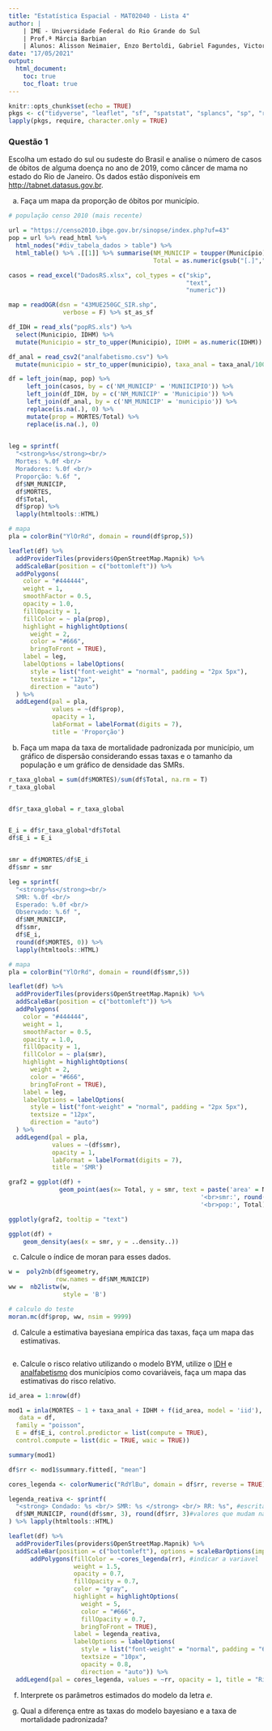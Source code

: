 ```yaml
---
title: "Estatística Espacial - MAT02040 - Lista 4"
author: | 
    | IME - Universidade Federal do Rio Grande do Sul
    | Prof.ª Márcia Barbian
    | Alunos: Alisson Neimaier, Enzo Bertoldi, Gabriel Fagundes, Victor Frank
date: "17/05/2021"
output:
  html_document:
    toc: true
    toc_float: true
---
```


```r
knitr::opts_chunk$set(echo = TRUE)
pkgs <- c("tidyverse", "leaflet", "sf", "spatstat", "splancs", "sp", "rgdal", "spdep", "spatstat", "maptools", "RColorBrewer", "readxl", "dplyr", "kableExtra", "scales", "smacpod", "rvest", "plotly", 'INLA')
lapply(pkgs, require, character.only = TRUE)
```

### Questão 1 
Escolha um estado do sul ou sudeste do Brasil e analise o número de casos de óbitos de alguma doença no ano de 2019, como câncer de mama no estado do Rio de Janeiro. Os dados estão disponíveis em [http://tabnet.datasus.gov.br](http://tabnet.datasus.gov.br).

a) Faça um mapa da proporção de óbitos por município.

```r
# população censo 2010 (mais recente)

url = "https://censo2010.ibge.gov.br/sinopse/index.php?uf=43"
pop = url %>% read_html %>% 
  html_nodes("#div_tabela_dados > table") %>% 
  html_table() %>% .[[1]] %>% summarise(NM_MUNICIP = toupper(Município),
                                        Total = as.numeric(gsub("[.]","",Total))) 

casos = read_excel("DadosRS.xlsx", col_types = c("skip",
                                                 "text", 
                                                 "numeric"))

map = readOGR(dsn = "43MUE250GC_SIR.shp",
               verbose = F) %>% st_as_sf

df_IDH = read_xls("popRS.xls") %>%
  select(Municipio, IDHM) %>%
  mutate(Municipio = str_to_upper(Municipio), IDHM = as.numeric(IDHM))

df_anal = read_csv2("analfabetismo.csv") %>%
  mutate(municipio = str_to_upper(municipio), taxa_anal = taxa_anal/100)

df = left_join(map, pop) %>% 
     left_join(casos, by = c('NM_MUNICIP' = 'MUNIICIPIO')) %>%
     left_join(df_IDH, by = c('NM_MUNICIP' = 'Municipio')) %>%
     left_join(df_anal, by = c('NM_MUNICIP' = 'municipio')) %>%
     replace(is.na(.), 0) %>%
     mutate(prop = MORTES/Total) %>% 
     replace(is.na(.), 0)
        

```

```r
leg = sprintf(
  "<strong>%s</strong><br/>
  Mortes: %.0f <br/>
  Moradores: %.0f <br/>
  Proporção: %.6f ",
  df$NM_MUNICIP, 
  df$MORTES,
  df$Total,
  df$prop) %>% 
  lapply(htmltools::HTML)

# mapa 
pla = colorBin("YlOrRd", domain = round(df$prop,5))

leaflet(df) %>%
  addProviderTiles(providers$OpenStreetMap.Mapnik) %>%
  addScaleBar(position = c("bottomleft")) %>%
  addPolygons(
    color = "#444444",
    weight = 1, 
    smoothFactor = 0.5,
    opacity = 1.0, 
    fillOpacity = 1, 
    fillColor = ~ pla(prop),
    highlight = highlightOptions(
      weight = 2,
      color = "#666",
      bringToFront = TRUE),
    label = leg,
    labelOptions = labelOptions(
      style = list("font-weight" = "normal", padding = "2px 5px"),
      textsize = "12px",
      direction = "auto")
  ) %>%
  addLegend(pal = pla, 
            values = ~(df$prop), 
            opacity = 1, 
            labFormat = labelFormat(digits = 7),
            title = 'Proporção')
```


b) Faça um mapa da taxa de mortalidade padronizada por município, um gráfico de dispersão considerando essas taxas e o tamanho da população e um gráfico de densidade das SMRs.
```r

r_taxa_global = sum(df$MORTES)/sum(df$Total, na.rm = T)
r_taxa_global


df$r_taxa_global = r_taxa_global


E_i = df$r_taxa_global*df$Total
df$E_i = E_i


smr = df$MORTES/df$E_i
df$smr = smr

```

```r
leg = sprintf(
  "<strong>%s</strong><br/>
  SMR: %.0f <br/>
  Esperado: %.0f <br/>
  Observado: %.6f ",
  df$NM_MUNICIP, 
  df$smr,
  df$E_i,
  round(df$MORTES, 0)) %>% 
  lapply(htmltools::HTML)

# mapa 
pla = colorBin("YlOrRd", domain = round(df$smr,5))

leaflet(df) %>%
  addProviderTiles(providers$OpenStreetMap.Mapnik) %>%
  addScaleBar(position = c("bottomleft")) %>%
  addPolygons(
    color = "#444444",
    weight = 1, 
    smoothFactor = 0.5,
    opacity = 1.0, 
    fillOpacity = 1, 
    fillColor = ~ pla(smr),
    highlight = highlightOptions(
      weight = 2,
      color = "#666",
      bringToFront = TRUE),
    label = leg,
    labelOptions = labelOptions(
      style = list("font-weight" = "normal", padding = "2px 5px"),
      textsize = "12px",
      direction = "auto")
  ) %>%
  addLegend(pal = pla, 
            values = ~(df$smr), 
            opacity = 1, 
            labFormat = labelFormat(digits = 7),
            title = 'SMR')
```

```r

graf2 = ggplot(df) +
              geom_point(aes(x= Total, y = smr, text = paste('area' = NM_MUNICIP, 
                                                     '<br>smr:', round(smr,3),
                                                     '<br>pop:', Total))) 

ggplotly(graf2, tooltip = "text")

```
```r

ggplot(df) + 
    geom_density(aes(x = smr, y = ..density..))

```


c) Calcule o índice de moran para esses dados.
```r
w =  poly2nb(df$geometry, 
             row.names = df$NM_MUNICIP)
ww =  nb2listw(w, 
               style = 'B') 

# calculo do teste
moran.mc(df$prop, ww, nsim = 9999)
```

d) Calcule a estimativa bayesiana empírica das taxas, faça um mapa das estimativas.
```r

```

e) Calcule o risco relativo utilizando o modelo BYM, utilize o [IDH](https://cidades.ibge.gov.br/brasil/sp/pesquisa/37/30255) e [analfabetismo](http://www2.datasus.gov.br/DATASUS/index.php?area=0206&id=7276981) dos municípios como covariáveis, faça um mapa das estimativas do risco relativo.
```r
id_area = 1:nrow(df)

mod1 = inla(MORTES ~ 1 + taxa_anal + IDHM + f(id_area, model = 'iid'),
   data = df,
  family = "poisson",
  E = df$E_i, control.predictor = list(compute = TRUE),
  control.compute = list(dic = TRUE, waic = TRUE))

summary(mod1)

df$rr <- mod1$summary.fitted[, "mean"]

```

```r

cores_legenda <- colorNumeric("RdYlBu", domain = df$rr, reverse = TRUE)

legenda_reativa <- sprintf(
  "<strong> Condado: %s <br/> SMR: %s </strong> <br/> RR: %s", #escrita estatica
  df$NM_MUNICIP, round(df$smr, 3), round(df$rr, 3)#valores que mudam na legenda
) %>% lapply(htmltools::HTML)

leaflet(df) %>%
  addProviderTiles(providers$OpenStreetMap.Mapnik) %>%
  addScaleBar(position = c("bottomleft"), options = scaleBarOptions(imperial= FALSE)) %>%
      addPolygons(fillColor = ~cores_legenda(rr), #indicar a variavel 
                  weight = 1.5,
                  opacity = 0.7,
                  fillOpacity = 0.7,
                  color = "gray",
                  highlight = highlightOptions(
                    weight = 5,
                    color = "#666",
                    fillOpacity = 0.7,
                    bringToFront = TRUE),
                  label = legenda_reativa,
                  labelOptions = labelOptions(
                    style = list("font-weight" = "normal", padding = "6px 11px"),
                    textsize = "10px",
                    opacity = 0.8,
                    direction = "auto")) %>%
  addLegend(pal = cores_legenda, values = ~rr, opacity = 1, title = "Risco Relativo")

```

f) Interprete os parâmetros estimados do modelo da letra _e_.

g) Qual a diferença entre as taxas do modelo bayesiano e a taxa de mortalidade padronizada?


